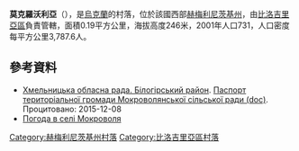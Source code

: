 {{coord|49|58|52|N|26|27|35|E|scale:100000|display=title}}

'''莫克羅沃利亞'''（{{lang-uk|Мокроволя}}），是[[烏克蘭|烏克蘭]]的村落，位於該國西部[[赫梅利尼茨基州|赫梅利尼茨基州]]，由[[比洛吉里亞區|比洛吉里亞區]]負責管轄，面積0.19平方公里，海拔高度246米，2001年人口731，人口密度每平方公里3,787.6人。

==參考資料==
* [https://web.archive.org/web/20160413093228/http://oblrada.km.ua/district/show/14 Хмельницька обласна рада. Білогірський район]. [https://web.archive.org/web/20131023083657/http://oblrada.km.ua/userfiles/%D0%BF%D0%B0%D1%81%D0%BF%D0%BE%D1%80%D1%82%20%D0%9C%D0%BE%D0%BA%D1%80%D0%BE%D0%B2%D0%BE%D0%BB%D1%8F%D0%BD%D1%81%D1%8C%D0%BA%D0%BE%D1%97%20%D1%81%D1%96%D0%BB%D1%8C%D1%81%D1%8C.doc Паспорт територіальної громади Мокроволянської сільської ради (doc)]. Процитовано: 2015-12-08
* [http://weather.in.ua/ua/hmel'nickaja/16183 Погода в селі Мокроволя] {{Wayback|url=http://weather.in.ua/ua/hmel%27nickaja/16183 |date=20111220153028 }}

{{DEFAULTSORT:Мокроволя}}
[[Category:赫梅利尼茨基州村落|Category:赫梅利尼茨基州村落]]
[[Category:比洛吉里亞區村落|Category:比洛吉里亞區村落]]


{{Khmelnytskyi-geo-stub}}